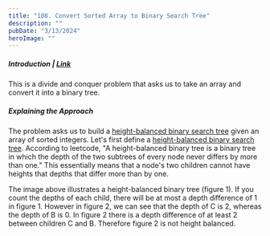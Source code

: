 ```yaml
---
title: "108. Convert Sorted Array to Binary Search Tree"
description: ""
pubDate: "3/13/2024"
heroImage: ""
---
```



##### Introduction | [Link](https://leetcode.com/problems/convert-sorted-array-to-binary-search-tree/description/)

This is a divide and conquer problem that asks us to take an array and convert it into a binary tree.

##### Explaining the Approach

The problem asks us to build a <ins>height-balanced binary search tree</ins> given an array of sorted integers. Let's first define a <ins>height-balanced binary search tree</ins>. According to leetcode, "A height-balanced binary tree is a binary tree in which the depth of the two subtrees of every node never differs by more than one." This essentially means that a node's two children cannot have heights that depths that differ more than by one.

<Figure src="/108-convert-arr-btree/hb-tree-1.PNG" alt="" caption=""></Figure>

The image above illustrates a height-balanced binary tree (figure 1). If you count the depths of each child, there will be at most a depth difference of 1 in figure 1. However in figure 2, we can see that the depth of C is 2, whereas the depth of B is 0. In figure 2 there is a depth difference of at least 2 between children C and B. Therefore figure 2 is not height balanced.

